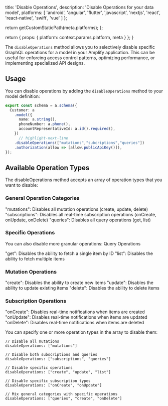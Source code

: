 
  title: 'Disable Operations',
  description:
    'Disable Operations for your data model',
  platforms: [
    'android',
    'angular',
    'flutter',
    'javascript',
    'nextjs',
    'react',
    'react-native',
    'swift',
    'vue'
  ]
};

  return getCustomStaticPath(meta.platforms);
};

  return {
    props: {
      platform: context.params.platform,
      meta
    }
  };
}

The `disableOperations` method allows you to selectively disable specific GraphQL operations for a model in your Amplify application. This can be useful for enforcing access control patterns, optimizing performance, or implementing specialized API designs.

## Usage
You can disable operations by adding the `disableOperations` method to your model definition:

```ts title="amplify/data/resource.ts"
export const schema = a.schema({
  Customer: a
    .model({
      name: a.string(),
      phoneNumber: a.phone(),
      accountRepresentativeId: a.id().required(),
    })
      // highlight-next-line
    .disableOperations(["mutations","subcriptions","queries"])
    .authorization(allow => [allow.publicApiKey()]),
});
```

## Available Operation Types

The disableOperations method accepts an array of operation types that you want to disable:

### General Operation Categories

"mutations": Disables all mutation operations (create, update, delete)
"subscriptions": Disables all real-time subscription operations (onCreate, onUpdate, onDelete)
"queries": Disables all query operations (get, list)

### Specific Operations
You can also disable more granular operations:
Query Operations

"get": Disables the ability to fetch a single item by ID
"list": Disables the ability to fetch multiple items

### Mutation Operations

"create": Disables the ability to create new items
"update": Disables the ability to update existing items
"delete": Disables the ability to delete items

### Subscription Operations

"onCreate": Disables real-time notifications when items are created
"onUpdate": Disables real-time notifications when items are updated
"onDelete": Disables real-time notifications when items are deleted

You can specify one or more operation types in the array to disable them:

```
// Disable all mutations
disableOperations: ["mutations"]

// Disable both subscriptions and queries
disableOperations: ["subscriptions", "queries"]

// Disable specific operations
disableOperations: ["create", "update", "list"]

// Disable specific subscription types
disableOperations: ["onCreate", "onUpdate"]

// Mix general categories with specific operations
disableOperations: ["queries", "create", "onDelete"]
```
